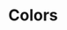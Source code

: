 
<Meta title="Colors" />

# Colors

<ColorPalette>
  <ColorItem title="Generic" colors={COLORS.generic} />
  <ColorItem title="Gray" subtitle="Neutral" colors={COLORS.neutral} />
  <ColorItem title="Slate" subtitle="Primary" colors={COLORS.primary} />
  <ColorItem title="Azure" subtitle="Secondary" colors={COLORS.secondary} />
  <ColorItem title="Emerald" subtitle="Success" colors={COLORS.success} />
  <ColorItem title="Pink" subtitle="Alert" colors={COLORS.alert} />
  <ColorItem title="Amber" subtitle="Warning" colors={COLORS.warning} />
  <ColorItem
    title="Crimson"
    subtitle="Destructive"
    colors={COLORS.destructive}
  />
</ColorPalette>
